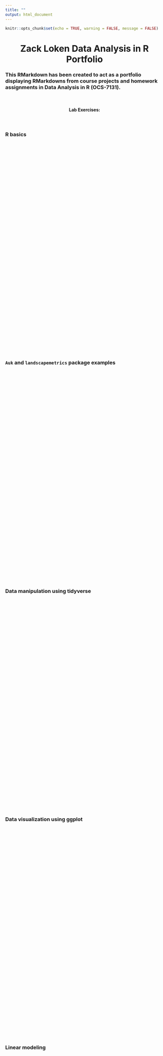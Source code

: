 ```yaml
---
title: ""
output: html_document
---
```


```r
knitr::opts_chunk$set(echo = TRUE, warning = FALSE, message = FALSE)
```

<center> <h1>__Zack Loken Data Analysis in R Portfolio__</h1> </center>

### This RMarkdown has been created to act as a portfolio displaying RMarkdowns from course projects and homework assignments in Data Analysis in R (OCS-7131). 
<br>

<center> <h4>__Lab Exercises:__<h4> </center>
<br>

### __R basics__

![](C:/Users/ZLoken/OneDrive - Louisiana State University/Documents/GitHub/Data_Analysis_R/Lab Exercises/Basics_in_R_but_R_Markdown.html){width=100% height=650}
<br>
<br>

### __`Auk` and `landscapemetrics` package examples__

![](C:/Users/ZLoken/OneDrive - Louisiana State University/Documents/GitHub/Data_Analysis_R/Lab Exercises/auk_and_landscapemetrics_package_examples.html){width=100% height=650}
<br>
<br>

### __Data manipulation using tidyverse__

![](C:/Users/ZLoken/OneDrive - Louisiana State University/Documents/GitHub/Data_Analysis_R/Lab Exercises/Data_manipulation_using_tidyverse.html){width=100% height=650}
<br>
<br>

### __Data visualization using ggplot__

![](C:/Users/ZLoken/OneDrive - Louisiana State University/Documents/GitHub/Data_Analysis_R/Lab Exercises/Data_visualization_using_ggplot.html){width=100% height=650}
<br>
<br>

### __Linear modeling__

![](C:/Users/ZLoken/OneDrive - Louisiana State University/Documents/GitHub/Data_Analysis_R/Lab Exercises/Linear_modeling.html){width=100% height=650}
<br>
<br>

### __Random and mixed effects__

![](C:/Users/ZLoken/OneDrive - Louisiana State University/Documents/GitHub/Data_Analysis_R/Lab Exercises/Random_and_mixed_effects.html){width=100% height=650}
<br>
<br>


<center> <h4>__Lecture Assignments:__<h4> </center>
<br>

### __Group mini project: eBird occurrences, water, and veg__

![](C:/Users/ZLoken/OneDrive - Louisiana State University/Documents/GitHub/Data_Analysis_R/Lecture Assignments/Group_project_eBird_response_to_water_veg.html){width=100% height=650}
<br>
<br>

### __Linear modeling (again)__

![](C:/Users/ZLoken/OneDrive - Louisiana State University/Documents/GitHub/Data_Analysis_R/Lecture Assignments/Linear_modeling_again.html){width=100% height=650}
<br>
<br>

### __Final project: eBird relative abundance and habitat__

![](C:/Users/ZLoken/OneDrive - Louisiana State University/Documents/GitHub/Data_Analysis_R/Lecture Assignments/Final_project_relative_abundance_using_eBird_and_habitat.html){width=100% height=650}
<br>
<br>

#### Thanks for taking a look!
